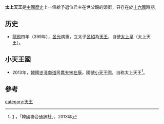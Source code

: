 '''太上天王'''是[[中國歷史|中國歷史]]上一個給予退位君主在世父親的頭銜，只存在於[[十六國|十六國]]時期。

== 历史 ==
{{See also|太上天王列表}}
* [[龙飞_(后凉)|龍飛]]四年（399年），[[呂光|呂光]]病重，立太子[[呂紹|呂紹]]為[[天王_(君主)|天王]]，自號[[太上皇|太上皇]]（太上天王）。

== 小天王國 ==
* 2013年，[[韓國|韓國]][[忠淸南道|忠淸南道]]居[[農夫|農夫]][[宋在康|宋在康]]，國號[[小天王國|小天王國]]，自称太上天王<ref>[http://www.yonhapnews.co.kr/section/7311000001.html?template=5557] {{Wayback|url=http://www.yonhapnews.co.kr/section/7311000001.html?template=5557 |date=20141007233354 }}，「韓國聯合通訊社」，2013年</ref>。

==參考==
<references/>
[[category:天王|category:天王]]